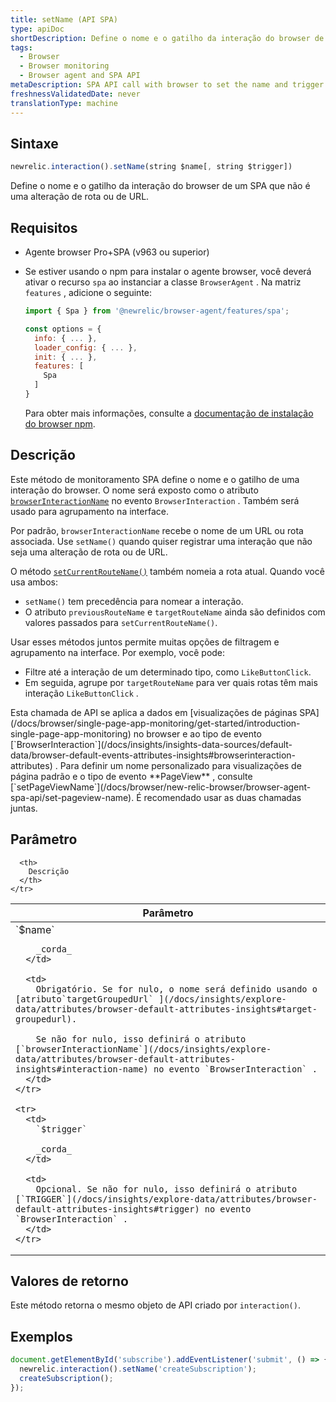 ```yaml
---
title: setName (API SPA)
type: apiDoc
shortDescription: Define o nome e o gatilho da interação do browser de um SPA que não é uma alteração de rota ou de URL.
tags:
  - Browser
  - Browser monitoring
  - Browser agent and SPA API
metaDescription: SPA API call with browser to set the name and trigger of a browser interaction that is not a route change or URL change.
freshnessValidatedDate: never
translationType: machine
---
```


## Sintaxe

```js
newrelic.interaction().setName(string $name[, string $trigger])
```

Define o nome e o gatilho da interação do browser de um SPA que não é uma alteração de rota ou de URL.

## Requisitos

* Agente browser Pro+SPA (v963 ou superior)

* Se estiver usando o npm para instalar o agente browser, você deverá ativar o recurso `spa` ao instanciar a classe `BrowserAgent` . Na matriz `features` , adicione o seguinte:

  ```js
  import { Spa } from '@newrelic/browser-agent/features/spa';

  const options = {
    info: { ... },
    loader_config: { ... },
    init: { ... },
    features: [
      Spa
    ]
  }
  ```

  Para obter mais informações, consulte a [documentação de instalação do browser npm](https://www.npmjs.com/package/@newrelic/browser-agent#new-relic-browser-agent).

## Descrição

Este método de monitoramento SPA define o nome e o gatilho de uma interação do browser. O nome será exposto como o atributo [`browserInteractionName`](/docs/insights/explore-data/attributes/browser-default-attributes-insights#interaction-name) no evento `BrowserInteraction` . Também será usado para agrupamento na interface.

Por padrão, `browserInteractionName` recebe o nome de um URL ou rota associada. Use `setName()` quando quiser registrar uma interação que não seja uma alteração de rota ou de URL.

O método [`setCurrentRouteName()`](/docs/browser/new-relic-browser/browser-agent-apis/browser-spa-api-newrelicsetcurrentroutename) também nomeia a rota atual. Quando você usa ambos:

* `setName()` tem precedência para nomear a interação.
* O atributo `previousRouteName` e `targetRouteName` ainda são definidos com valores passados para `setCurrentRouteName()`.

Usar esses métodos juntos permite muitas opções de filtragem e agrupamento na interface. Por exemplo, você pode:

* Filtre até a interação de um determinado tipo, como `LikeButtonClick`.
* Em seguida, agrupe por `targetRouteName` para ver quais rotas têm mais interação `LikeButtonClick` .

<Callout variant="tip">
  Esta chamada de API se aplica a dados em [visualizações de páginas SPA](/docs/browser/single-page-app-monitoring/get-started/introduction-single-page-app-monitoring) no browser e ao tipo de evento [`BrowserInteraction`](/docs/insights/insights-data-sources/default-data/browser-default-events-attributes-insights#browserinteraction-attributes) . Para definir um nome personalizado para visualizações de página padrão e o tipo de evento <DNT>**PageView**</DNT> , consulte [`setPageViewName`](/docs/browser/new-relic-browser/browser-agent-spa-api/set-pageview-name). É recomendado usar as duas chamadas juntas.
</Callout>

## Parâmetro

<table>
  <thead>
    <tr>
      <th width="25%">
        Parâmetro
      </th>

      <th>
        Descrição
      </th>
    </tr>
  </thead>

  <tbody>
    <tr>
      <td>
        `$name`

        _corda_
      </td>

      <td>
        Obrigatório. Se for nulo, o nome será definido usando o [atributo`targetGroupedUrl` ](/docs/insights/explore-data/attributes/browser-default-attributes-insights#target-groupedurl).

        Se não for nulo, isso definirá o atributo [`browserInteractionName`](/docs/insights/explore-data/attributes/browser-default-attributes-insights#interaction-name) no evento `BrowserInteraction` .
      </td>
    </tr>

    <tr>
      <td>
        `$trigger`

        _corda_
      </td>

      <td>
        Opcional. Se não for nulo, isso definirá o atributo [`TRIGGER`](/docs/insights/explore-data/attributes/browser-default-attributes-insights#trigger) no evento `BrowserInteraction` .
      </td>
    </tr>
  </tbody>
</table>

## Valores de retorno

Este método retorna o mesmo objeto de API criado por `interaction()`.

## Exemplos

```js
document.getElementById('subscribe').addEventListener('submit', () => {
  newrelic.interaction().setName('createSubscription');
  createSubscription();
});
```